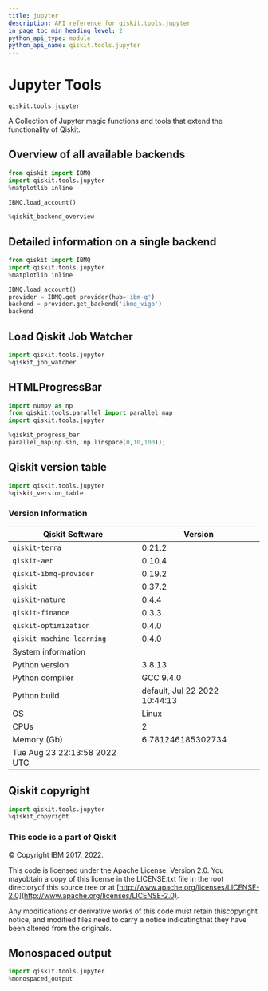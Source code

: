 ```yaml
---
title: jupyter
description: API reference for qiskit.tools.jupyter
in_page_toc_min_heading_level: 2
python_api_type: module
python_api_name: qiskit.tools.jupyter
---
```


<span id="module-qiskit.tools.jupyter" />

<span id="qiskit-tools-jupyter" />

# Jupyter Tools

`qiskit.tools.jupyter`

A Collection of Jupyter magic functions and tools that extend the functionality of Qiskit.

## Overview of all available backends

```python
from qiskit import IBMQ
import qiskit.tools.jupyter
%matplotlib inline

IBMQ.load_account()

%qiskit_backend_overview
```

## Detailed information on a single backend

```python
from qiskit import IBMQ
import qiskit.tools.jupyter
%matplotlib inline

IBMQ.load_account()
provider = IBMQ.get_provider(hub='ibm-q')
backend = provider.get_backend('ibmq_vigo')
backend
```

## Load Qiskit Job Watcher

```python
import qiskit.tools.jupyter
%qiskit_job_watcher
```

## HTMLProgressBar

```python
import numpy as np
from qiskit.tools.parallel import parallel_map
import qiskit.tools.jupyter

%qiskit_progress_bar
parallel_map(np.sin, np.linspace(0,10,100));
```

## Qiskit version table

```python
import qiskit.tools.jupyter
%qiskit_version_table
```

### Version Information

| Qiskit Software              | Version                       |
| ---------------------------- | ----------------------------- |
| `qiskit-terra`               | 0.21.2                        |
| `qiskit-aer`                 | 0.10.4                        |
| `qiskit-ibmq-provider`       | 0.19.2                        |
| `qiskit`                     | 0.37.2                        |
| `qiskit-nature`              | 0.4.4                         |
| `qiskit-finance`             | 0.3.3                         |
| `qiskit-optimization`        | 0.4.0                         |
| `qiskit-machine-learning`    | 0.4.0                         |
| System information           |                               |
| Python version               | 3.8.13                        |
| Python compiler              | GCC 9.4.0                     |
| Python build                 | default, Jul 22 2022 10:44:13 |
| OS                           | Linux                         |
| CPUs                         | 2                             |
| Memory (Gb)                  | 6.781246185302734             |
| Tue Aug 23 22:13:58 2022 UTC |                               |

## Qiskit copyright

```python
import qiskit.tools.jupyter
%qiskit_copyright
```

### This code is a part of Qiskit

© Copyright IBM 2017, 2022.

This code is licensed under the Apache License, Version 2.0. You mayobtain a copy of this license in the LICENSE.txt file in the root directoryof this source tree or at [http://www.apache.org/licenses/LICENSE-2.0](http://www.apache.org/licenses/LICENSE-2.0).

Any modifications or derivative works of this code must retain thiscopyright notice, and modified files need to carry a notice indicatingthat they have been altered from the originals.

## Monospaced output

```python
import qiskit.tools.jupyter
%monospaced_output
```

